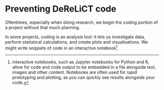 # Preventing DeReLiCT code

Oftentimes, especially when doing research, we begin the coding portion of a project without that much planning.

In some projects, coding is an analysis tool: it lets us investigate data, perform statistical calculations, and create plots and visualisations. We might write snippets of code in an interactive notebook[^notebook]

[^notebook]: interactive notebooks, such as Jupyter notebooks for Python and R, allow for code and code output to be embedded in a file alongside text, images and other content. Notebooks are often used for rapid prototyping and plotting, as you can quickly see results alongside your code.